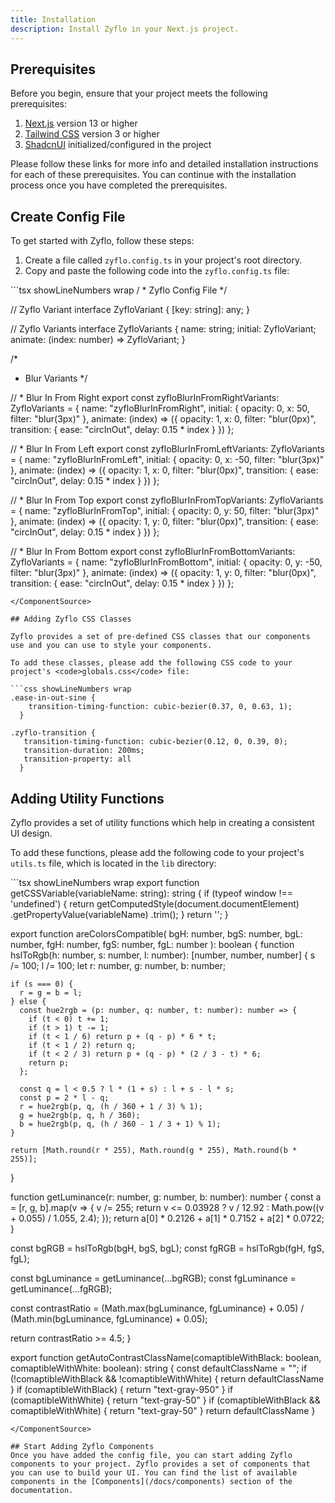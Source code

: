 ---
title: Installation
description: Install Zyflo in your Next.js project.
---

## Prerequisites

Before you begin, ensure that your project meets the following prerequisites:

1. <a href="https://nextjs.org/docs/getting-started" target="_blank">Next.js</a> version 13 or higher
2. <a href="https://tailwindcss.com/" target="_blank">Tailwind CSS</a> version 3 or higher
3. <a href="https://ui.shadcn.com/" target="_blank">ShadcnUI</a> initialized/configured in the project


Please follow these links for more info and detailed installation instructions for each of these prerequisites. You can continue with the installation process once you have completed the prerequisites.


## Create Config File 

To get started with Zyflo, follow these steps:
1. Create a file called <code>zyflo.config.ts</code> in your project's root directory.
2. Copy and paste the following code into the <code>zyflo.config.ts</code> file: 

<ComponentSource>
```tsx showLineNumbers wrap
/ * Zyflo Config File */

// Zyflo Variant
interface ZyfloVariant {
    [key: string]: any;
}

// Zyflo Variants
interface ZyfloVariants {
    name: string;
    initial: ZyfloVariant;
    animate: (index: number) => ZyfloVariant;
}

/* 
 * Blur Variants
*/

// * Blur In From Right
export const zyfloBlurInFromRightVariants: ZyfloVariants = {
    name: "zyfloBlurInFromRight",
    initial: {
        opacity: 0,
        x: 50,
        filter: "blur(3px)"
    },
    animate: (index) => ({
        opacity: 1,
        x: 0,
        filter: "blur(0px)",
        transition: {
            ease: "circInOut",
            delay: 0.15 * index
        }
    })
};

// * Blur In From Left
export const zyfloBlurInFromLeftVariants: ZyfloVariants = {
    name: "zyfloBlurInFromLeft",
    initial: {
        opacity: 0,
        x: -50,
        filter: "blur(3px)"
    },
    animate: (index) => ({
        opacity: 1,
        x: 0,
        filter: "blur(0px)",
        transition: {
            ease: "circInOut",
            delay: 0.15 * index
        }
    })
};

// * Blur In From Top
export const zyfloBlurInFromTopVariants: ZyfloVariants = {
    name: "zyfloBlurInFromTop",
    initial: {
        opacity: 0,
        y: 50,
        filter: "blur(3px)"
    },
    animate: (index) => ({
        opacity: 1,
        y: 0,
        filter: "blur(0px)",
        transition: {
            ease: "circInOut",
            delay: 0.15 * index
        }
    })
};

// * Blur In From Bottom
export const zyfloBlurInFromBottomVariants: ZyfloVariants = {
    name: "zyfloBlurInFromBottom",
    initial: {
        opacity: 0,
        y: -50,
        filter: "blur(3px)"
    },
    animate: (index) => ({
        opacity: 1,
        y: 0,
        filter: "blur(0px)",
        transition: {
            ease: "circInOut",
            delay: 0.15 * index
        }
    })
};

```
</ComponentSource>

## Adding Zyflo CSS Classes

Zyflo provides a set of pre-defined CSS classes that our components use and you can use to style your components.

To add these classes, please add the following CSS code to your project's <code>globals.css</code> file:

```css showLineNumbers wrap
.ease-in-out-sine {
    transition-timing-function: cubic-bezier(0.37, 0, 0.63, 1);
  }

.zyflo-transition {
   transition-timing-function: cubic-bezier(0.12, 0, 0.39, 0);
   transition-duration: 200ms;
   transition-property: all
  }
  ```

## Adding Utility Functions

Zyflo provides a set of utility functions which help in creating a consistent UI design.

To add these functions, please add the following code to your project's <code>utils.ts</code> file, which is located in the <code>lib</code> directory:

<ComponentSource>
```tsx showLineNumbers wrap
export function getCSSVariable(variableName: string): string {
  if (typeof window !== 'undefined') {
    return getComputedStyle(document.documentElement)
      .getPropertyValue(variableName)
      .trim();
  }
  return '';
}


export function areColorsCompatible(
  bgH: number,
  bgS: number,
  bgL: number,
  fgH: number,
  fgS: number,
  fgL: number
): boolean {
  function hslToRgb(h: number, s: number, l: number): [number, number, number] {
    s /= 100;
    l /= 100;
    let r: number, g: number, b: number;

    if (s === 0) {
      r = g = b = l;
    } else {
      const hue2rgb = (p: number, q: number, t: number): number => {
        if (t < 0) t += 1;
        if (t > 1) t -= 1;
        if (t < 1 / 6) return p + (q - p) * 6 * t;
        if (t < 1 / 2) return q;
        if (t < 2 / 3) return p + (q - p) * (2 / 3 - t) * 6;
        return p;
      };

      const q = l < 0.5 ? l * (1 + s) : l + s - l * s;
      const p = 2 * l - q;
      r = hue2rgb(p, q, (h / 360 + 1 / 3) % 1);
      g = hue2rgb(p, q, h / 360);
      b = hue2rgb(p, q, (h / 360 - 1 / 3 + 1) % 1);
    }

    return [Math.round(r * 255), Math.round(g * 255), Math.round(b * 255)];
  }

  function getLuminance(r: number, g: number, b: number): number {
    const a = [r, g, b].map(v => {
      v /= 255;
      return v <= 0.03928 ? v / 12.92 : Math.pow((v + 0.055) / 1.055, 2.4);
    });
    return a[0] * 0.2126 + a[1] * 0.7152 + a[2] * 0.0722;
  }

  const bgRGB = hslToRgb(bgH, bgS, bgL);
  const fgRGB = hslToRgb(fgH, fgS, fgL);

  const bgLuminance = getLuminance(...bgRGB);
  const fgLuminance = getLuminance(...fgRGB);

  const contrastRatio = (Math.max(bgLuminance, fgLuminance) + 0.05) /
    (Math.min(bgLuminance, fgLuminance) + 0.05);

  return contrastRatio >= 4.5;
}

export function getAutoContrastClassName(comaptibleWithBlack: boolean, comaptibleWithWhite: boolean): string {
  const defaultClassName = "";
  if (!comaptibleWithBlack && !comaptibleWithWhite) {
    return defaultClassName
  }
  if (comaptibleWithBlack) {
    return "text-gray-950"
  }
  if (comaptibleWithWhite) {
    return "text-gray-50"
  }
  if (comaptibleWithBlack && comaptibleWithWhite) {
    return "text-gray-50"
  }
  return defaultClassName
}
```
</ComponentSource>

## Start Adding Zyflo Components
Once you have added the config file, you can start adding Zyflo components to your project. Zyflo provides a set of components that you can use to build your UI. You can find the list of available components in the [Components](/docs/components) section of the documentation.
